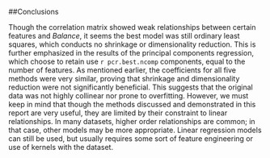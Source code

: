 ##Conclusions

Though the correlation matrix showed weak relationships between certain features and _Balance_, it seems the best model was still ordinary least squares, which conducts no shrinkage or dimensionality reduction. This is further emphasized in the results of the principal components regression, which choose to retain use `r pcr.best.ncomp` components, equal to the number of features. As mentioned earlier, the coefficients for all five methods were very similar, proving that shrinkage and dimensionality reduction were not significantly beneficial. This suggests that the original data was not highly collinear nor prone to overfitting. However, we must keep in mind that though the methods discussed and demonstrated in this report are very useful, they are limited by their constraint to linear relationships. In many datasets, higher order relationships are common; in that case, other models may be more appropriate. Linear regression models can still be used, but usually requires some sort of feature engineering or use of kernels with the dataset. 